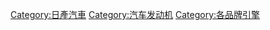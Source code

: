 {{Commonscat|Nissan engines}}
{{main|日產汽車引擎列表}}

[[Category:日產汽車|Category:日產汽車]]
[[Category:汽车发动机|Category:汽车发动机]]
[[Category:各品牌引擎|Category:各品牌引擎]]